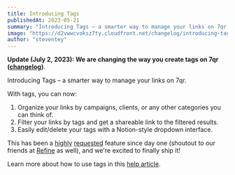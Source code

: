 ```yaml
---
title: Introducing Tags
publishedAt: 2023-05-21
summary: "Introducing Tags – a smarter way to manage your links on 7qr."
image: "https://d2vwwcvoksz7ty.cloudfront.net/changelog/introducing-tags.png"
author: "steventey"
---
```


**Update (July 2, 2023): We are changing the way you create tags on 7qr ([changelog](/changelog/new-tag-creation-flow))**.

Introducing Tags – a smarter way to manage your links on 7qr.

With tags, you can now:

1. Organize your links by campaigns, clients, or any other categories you can think of.
2. Filter your links by tags and get a shareable link to the filtered results.
3. Easily edit/delete your tags with a Notion-style dropdown interface.

This has been a [highly](https://github.com/steven-tey/dub/issues/101) [requested](https://github.com/steven-tey/dub/issues/124) feature since day one (shoutout to our friends at [Refine](https://refine.dev) as well), and we're excited to finally ship it!

Learn more about how to use tags in this [help article](/help/article/how-to-use-tags).
